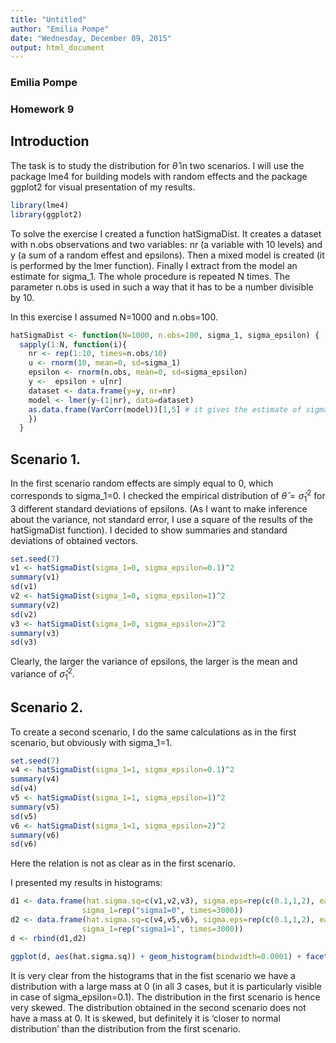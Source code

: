 ```yaml
---
title: "Untitled"
author: "Emilia Pompe"
date: "Wednesday, December 09, 2015"
output: html_document
---
```

### Emilia Pompe
### Homework 9

## Introduction
The task is to study the distribution for $\hat\theta$ in two scenarios. I will use the package lme4 for building models with random effects and the package ggplot2 for visual presentation of my results. 

```r
library(lme4)
library(ggplot2)
```

To solve the exercise I created a function hatSigmaDist. It creates a dataset with n.obs observations and two variables: nr (a variable with 10 levels) and y (a sum of a random effest and epsilons). Then a mixed model is created (it is performed by the lmer function). Finally I extract from the model an estimate for sigma_1. The whole procedure is repeated N times. The parameter n.obs is used in such a way that it has to be a number divisible by 10.

In this exercise I assumed N=1000 and n.obs=100.

```r
hatSigmaDist <- function(N=1000, n.obs=100, sigma_1, sigma_epsilon) {
  sapply(1:N, function(i){
    nr <- rep(1:10, times=n.obs/10)
    u <- rnorm(10, mean=0, sd=sigma_1)
    epsilon <- rnorm(n.obs, mean=0, sd=sigma_epsilon)
    y <-  epsilon + u[nr]
    dataset <- data.frame(y=y, nr=nr)
    model <- lmer(y~(1|nr), data=dataset)
    as.data.frame(VarCorr(model))[1,5] # it gives the estimate of sigma_1
    })
  }
```

## Scenario 1.
 In the first scenario random effects are simply equal to 0, which corresponds to sigma_1=0. I checked the empirical distribution of $\hat\theta=\hat\sigma^2_1$ for 3 different standard deviations of epsilons. (As I want to make inference about the variance, not standard error, I use a square of the results of the hatSigmaDist function). I decided to show summaries and standard deviations of obtained vectors.

```r
set.seed(7)
v1 <- hatSigmaDist(sigma_1=0, sigma_epsilon=0.1)^2
summary(v1)
sd(v1)
v2 <- hatSigmaDist(sigma_1=0, sigma_epsilon=1)^2
summary(v2)
sd(v2)
v3 <- hatSigmaDist(sigma_1=0, sigma_epsilon=2)^2
summary(v3)
sd(v3)
```

Clearly, the larger the variance of epsilons, the larger is the mean and variance of $\hat\sigma^2_1$.

## Scenario 2.
To create a second scenario, I do the same calculations as in the first scenario, but obviously with sigma_1=1.
```r
set.seed(7)
v4 <- hatSigmaDist(sigma_1=1, sigma_epsilon=0.1)^2
summary(v4)
sd(v4)
v5 <- hatSigmaDist(sigma_1=1, sigma_epsilon=1)^2
summary(v5)
sd(v5)
v6 <- hatSigmaDist(sigma_1=1, sigma_epsilon=2)^2
summary(v6)
sd(v6)
```

Here the relation is not as clear as in the first scenario.

I presented my results in histograms:
```r
d1 <- data.frame(hat.sigma.sq=c(v1,v2,v3), sigma.eps=rep(c(0.1,1,2), each=1000),
                sigma_1=rep("sigma1=0", times=3000))
d2 <- data.frame(hat.sigma.sq=c(v4,v5,v6), sigma.eps=rep(c(0.1,1,2), each=1000),
                sigma_1=rep("sigma1=1", times=3000))
d <- rbind(d1,d2)

ggplot(d, aes(hat.sigma.sq)) + geom_histogram(bindwidth=0.0001) + facet_wrap(~sigma.eps + sigma_1, nrow=2)
```

It is very clear from the histograms that in the fist scenario we have a distribution with a large mass at 0 (in all 3 cases, but it is particularly visible in case of sigma_epsilon=0.1). The distribution in the first scenario is hence very skewed. The distribution obtained in the second scenario does not have a mass at 0. It is skewed, but definitely it is 'closer to normal distribution' than the distribution from the first scenario.

